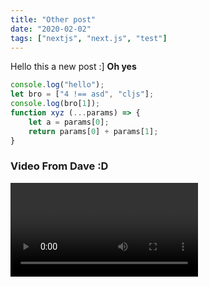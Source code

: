 ```yaml
---
title: "Other post"
date: "2020-02-02"
tags: ["nextjs", "next.js", "test"]
---
```


Hello this a new post :]
**Oh yes**

```jsx
console.log("hello");
let bro = ["4 !== asd", "cljs"];
console.log(bro[1]);
function xyz (...params) => {
	let a = params[0];
	return params[0] + params[1];
}
```

### Video From Dave :D

<Video id="843nec-IvW0">
